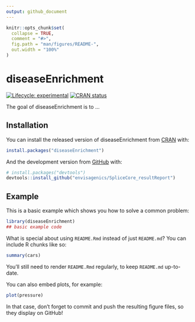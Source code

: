 ```yaml
---
output: github_document
---
```


<!-- README.md is generated from README.Rmd. Please edit that file -->

```r
knitr::opts_chunk$set(
  collapse = TRUE,
  comment = "#>",
  fig.path = "man/figures/README-",
  out.width = "100%"
)
```
# diseaseEnrichment

<!-- badges: start -->
[![Lifecycle: experimental](https://img.shields.io/badge/lifecycle-experimental-orange.svg)](https://www.tidyverse.org/lifecycle/#experimental)
[![CRAN status](https://www.r-pkg.org/badges/version/diseaseEnrichment)](https://CRAN.R-project.org/package=diseaseEnrichment)
<!-- badges: end -->

The goal of diseaseEnrichment is to ...

## Installation

You can install the released version of diseaseEnrichment from [CRAN](https://CRAN.R-project.org) with:

``` r
install.packages("diseaseEnrichment")
```

And the development version from [GitHub](https://github.com/) with:

``` r
# install.packages("devtools")
devtools::install_github("envisagenics/SpliceCore_resultReport")
```
## Example

This is a basic example which shows you how to solve a common problem:

```r
library(diseaseEnrichment)
## basic example code
```

What is special about using `README.Rmd` instead of just `README.md`? You can include R chunks like so:

```r
summary(cars)
```

You'll still need to render `README.Rmd` regularly, to keep `README.md` up-to-date.

You can also embed plots, for example:

```r
plot(pressure)
```

In that case, don't forget to commit and push the resulting figure files, so they display on GitHub!
